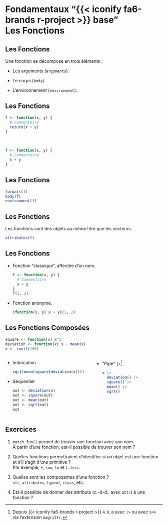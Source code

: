 # Fondamentaux "{{< iconify fa6-brands r-project >}} base"<br>Les Fonctions

##  Les Fonctions

Une fonction se décompose en trois éléments&nbsp;:

- Les arguments (`arguments`).

- Le corps (`body`).

- L'environnement (`environment`).

## Les Fonctions

```r
f <- function(x, y) {
  # Commentaire
  return(x + y)
}
```

<br>

```r
f <- function(x, y) {
  # Commentaire
  x + y
}
```

## Les Fonctions

```r
formals(f)
body(f)
environment(f)
```

## Les Fonctions

Les fonctions sont des objets au même titre que les vecteurs.

```r
attributes(f)
```

## Les Fonctions

- Fonction "classique", affectée d'un nom.

  ```r
  f <- function(x, y) {
    # Commentaire
    x + y
  }
  f(1, 2)
  ```

- Fonction anonyme.

  ```r
  (function(x, y) x + y)(1, 2)
  ```

## Les Fonctions Composées

```.r
square <- function(x) x^2
deviation <- function(x) x - mean(x)
x <- runif(100)
```

:::: {.columns}

::: {.column width="55%"}

- Imbrication

  ```.r
  sqrt(mean(square(deviation(x))))
  ```

- Séquentiel

  ```.r
  out <- deviation(x)
  out <- square(out)
  out <- mean(out)
  out <- sqrt(out)
  out
  ```

:::

::: {.column width="45%"}

- "Pipe" `|>`^[Depuis {{< iconify fa6-brands r-project >}} `4.0.0` avec `|>` ou avec `%>%` via l'extension `magrittr`.]

  ```.r
  x |>
    deviation() |>
    square() |>
    mean() |>
    sqrt()
  ```

:::

::::

## Exercices

1. `match.fun()` permet de trouver une fonction avec son nom.  
   À partir d'une fonction, est-il possible de trouver son nom&nbsp;?

2. Quelles fonctions permettraient d'identifier si un objet est une fonction et s'il s'agit d'une primitive&nbsp;?  
   Par exemple, `+`, `sum`, `lm` et `t.test`.

3. Quelles sont les composantes d'une fonction&nbsp;?  
  `str`, `attributes`, `typeof`, `class`, etc.

4. Est-il possible de donner des attributs (*c.-à-d.*, avec `attr`) à une fonction&nbsp;?
